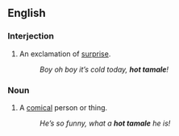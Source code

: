 ==English==

===Interjection===
{{en-interj|pos=[[hot]] [[tamale]]!}}

# An exclamation of [[surprise]].
#: ''Boy oh boy it’s cold today, '''hot tamale'''!''

===Noun===
{{en-noun|head=[[hot]] [[tamale]]}}

# A [[comical]] person or thing.
#: ''He’s so funny, what a '''hot tamale''' he is!''